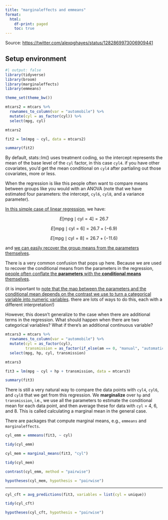 ```yaml
---
title: "marginaleffects and emmeans"
format:
  html:
    df-print: paged
    toc: true
---
```


Source: <https://twitter.com/alexpghayes/status/1282869973006909441>

## Setup environment

```r
#| output: false
library(tidyverse)
library(broom)
library(marginaleffects)
library(emmeans)

theme_set(theme_bw())
```

```r
mtcars2 = mtcars %>%
  rownames_to_column(var = "automobile") %>%
  mutate(cyl = as_factor(cyl)) %>%
  select(mpg, cyl)

mtcars2
```

```r
fit2 = lm(mpg ~ cyl, data = mtcars2)

summary(fit2)
```

By default, stats::lm() uses treatment coding, so the intercept represents the mean of the base level of the `cyl` factor, in this case `cyl4`. if you have other covariates, you'd get the mean conditional on `cyl4` after partialing out those covariates, more or less.

When the regression is like this people often want to compare means between groups like you would with an ANOVA (note that we have estimated four parameters: the intercept, `cyl6`, `cyl8`, and a variance parameter).

[In this simple case of linear regression]{.underline}, we have:

$$
E[\text{mpg} \mid \text{cyl} = 4] = 26.7
$$

$$
E[\text{mpg} \mid \text{cyl} = 6] = 26.7 + (-6.9)
$$

$$
E[\text{mpg} \mid \text{cyl} = 8] = 26.7 + (-11.6)
$$

and [we can easily recover the group means from the parameters themselves]{.underline}.

There is a very common confusion that pops up here. Because we are used to recover the conditional means from the parameters in the regression, [people often conflate the **parameters** with the **conditional means** themselves]{.underline}.

(it is important to [note that the map between the parameters and the conditional mean depends on the contrast we use to turn a categorical variable into numeric variables]{.underline}. there are lots of ways to do this, each with a different interpretation!)

However, this doesn't generalize to the case when there are additional terms in the regression. What should happen when there are two categorical variables? What if there's an additional continuous variable?

```r
mtcars3 = mtcars %>%
  rownames_to_column(var = "automobile") %>%
  mutate(cyl = as_factor(cyl),
         transmission = as_factor(if_else(am == 0, "manual", "automatic"))) %>%
  select(mpg, hp, cyl, transmission)

mtcars3
```

```r
fit3 = lm(mpg ~ cyl + hp + transmission, data = mtcars3)

summary(fit3)
```

There is still a very natural way to compare the data points with `cyl4`, `cyl6`, and `cyl8` that we get from this regression. We **marginalize** over `hp` and `transmission`, i.e., we use all the parameters to estimate the conditional mean for each data point, and then average these for data with `cyl` = 4, 6, and 8. This is called calculating a marginal mean in the general case.

There are packages that compute marginal means, e.g., `emmeans` and `marginaleffects`.

```r
cyl_emm = emmeans(fit3, ~ cyl)

tidy(cyl_emm)
```

```r
cyl_mem = marginal_means(fit3, "cyl")

tidy(cyl_mem)
```

```r
contrast(cyl_emm, method = "pairwise")
```

```r
hypotheses(cyl_mem, hypothesis = "pairwise")
```

------------------------------------------------------------------------

```r
cyl_cft = avg_predictions(fit3, variables = list(cyl = unique))

tidy(cyl_cft)
```

```r
hypotheses(cyl_cft, hypothesis = "pairwise")
```
